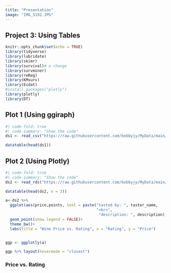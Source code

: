 ```yaml
---
title: "Presentation"
image: "IMG_5192.JPG"
---
```


## Project 3: Using Tables

```r
knitr::opts_chunk$set(echo = TRUE)
library(tidyverse)
library(lubridate)
library(skimr)
library(survival)# a change
library(survminer)
library(reReg)
library(KMsurv)
library(Ecdat)
#install.packages("plotly")
library(plotly)
library(DT)
```

## Plot 1 (Using ggiraph)
```r
#| code-fold: true
#| code-summary: "Show the code"
ds1 <- read_csv("https://raw.githubusercontent.com/bobbyjy/MyData/main/job_retention-hopa.txt")

datatable(head(ds1))
```

## Plot 2 (Using Plotly)
```r
#| code-fold: true
#| code-summary: "Show the code"
ds2 <- read_rds("https://raw.githubusercontent.com/bobbyjy/MyData/main/pinot_orig.rds")

datatable(head(ds2, n = 3))

a<-ds2 %>% 
  ggplot(aes(price,points, text = paste("tasted by: ", taster_name,
                                        "<br>",
                                         "description: ", description), color = points))+
  geom_point(show.legend = FALSE)+
  theme_bw()+
  labs(title = "Wine Price vs. Rating", x = "Rating", y = "Price")


ggp <- ggplotly(a)

ggp %>% layout(hovermode = "closest")
```

### Price vs. Rating
```r

```

